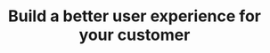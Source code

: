 ---
event_type: lightning
short_name: fest21
name: Fest 2021
year_origin: 2021
month_origin: 4
date_origin: '2020-04-24'
start_date: '2020-04-24'
end_date: '2020-04-24'
response_count: 236
pre_title: We guide you to think future, fix problems, create value to
title: Build a better user experience for your customer
header_image: header_image.png
about:
  pre_title: Why to attend
  title: About
  description: Blah blah blah blah blah blah blah blah blah blah blah blah blah blah blah
  highlights:
    - highlight:
      img: some_url
      text: Inspired
      details: Wide range of  blah blah blah blah blah blah blah blah blah blah blah blah 
event: 
    pre_title: Seasons
    title: Event
    events:
      - event:
          title: UI.Focus Festival 2019
          start_date: This is start date
          end_date : end date
          start_time: start time
          end_time: end time
testimonials:
  - feedback:  
          text: The presenter was very good in explaining the concepts, he was knowledgeable and explained very nicely and in an easy way. It would have been good we could have another session from him as he had to rush through the last topic due to unavailability of time.
          who: Anonymous
  - feedback:  
          text: The presenter was very good in explaining the concepts, he was knowledgeable and explained very nicely and in an easy way. It would have been good we could have another session from him as he had to rush through the last topic due to unavailability of time.
          who: Anonymous               

tags: 
  - pub
  - devlife
  - smartlife
---